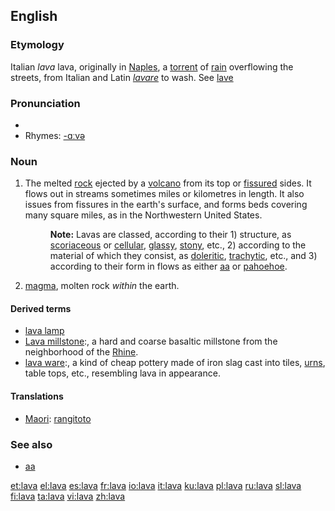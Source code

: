 {{see|Lava}}
{{wikipedia}}
==English==

===Etymology===
Italian ''lava'' lava, originally in [[Naples]], a [[torrent]] of [[rain]] overflowing the streets, from Italian and Latin ''[[lavare]]'' to wash. See [[lave]]

===Pronunciation===
* {{IPA|/lɑːvə/}}
* Rhymes: [[Rhymes:English:-ɑːvə|-ɑːvə]]

===Noun===
{{en-noun|s|-}}

# The melted [[rock]] ejected by a [[volcano]] from its top or [[fissure]]d sides. It flows out in streams sometimes miles or kilometres in length. It also issues from fissures in the earth's surface, and forms beds covering many square miles, as in the Northwestern United States.
#: '''Note:''' Lavas are classed, according to their 1) structure, as [[scoriaceous]] or [[cellular]], [[glassy]], [[stony]], etc., 2) according to the material of which they consist, as [[doleritic]], [[trachytic]], etc., and 3) according to their form in flows as either [[aa]] or [[pahoehoe]].
# [[magma]], molten rock ''within'' the earth.

====Derived terms====
*[[lava lamp]]
*[[Lava millstone]]:, a hard and coarse basaltic millstone from the neighborhood of the [[Rhine]].
*[[lava ware]]:, a kind of cheap pottery made of iron slag cast into tiles, [[urn]]s, table tops, etc., resembling lava in appearance.

====Translations====
*[[Maori]]: [[rangitoto]]

===See also===
*[[aa]]

[[et:lava]]
[[el:lava]]
[[es:lava]]
[[fr:lava]]
[[io:lava]]
[[it:lava]]
[[ku:lava]]
[[pl:lava]]
[[ru:lava]]
[[sl:lava]]
[[fi:lava]]
[[ta:lava]]
[[vi:lava]]
[[zh:lava]]